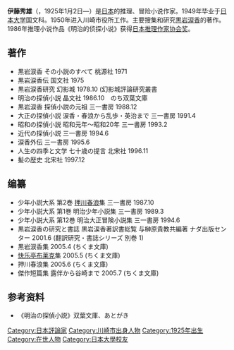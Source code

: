 '''伊藤秀雄'''（{{jpn|j=伊藤 秀雄|hg=いとう ひでお|rm=Itō Hideo|f=h}}，1925年1月2日—）是[[日本|日本]]的推理、冒险小说作家。1949年毕业于[[日本大学|日本大学]]国文科。1950年进入川崎市役所工作。主要搜集和研究[[黒岩涙香|黒岩涙香]]的著作。1986年推理小说作品《明治的侦探小说》获得[[日本推理作家协会奖|日本推理作家协会奖]]。

== 著作 ==
*黒岩涙香 その小説のすべて 桃源社 1971
*黒岩涙香伝 国文社 1975
*黒岩涙香研究 幻影城 1978.10 (幻影城評論研究叢書
*明治の探偵小説  晶文社 1986.10　のち双葉文庫　
*黒岩涙香 探偵小説の元祖 三一書房 1988.12　
*大正の探偵小説 涙香・春浪から乱歩・英治まで 三一書房 1991.4
*昭和の探偵小説 昭和元年～昭和20年 三一書房 1993.2
*近代の探偵小説 三一書房 1994.6
*涙香外伝 三一書房 1995.6
*人生の四季と文学 七十歳の提言 北宋社 1996.11
*髪の歴史 北宋社 1997.12

== 编纂 ==
*少年小説大系 第2巻 [[押川春浪|押川春浪]]集 三一書房 1987.10
*少年小説大系 第1巻 明治少年小説集 三一書房 1989.3
*少年小説大系 第12巻 明治大正冒険小説集 三一書房 1994.6
*黒岩涙香の研究と書誌 黒岩涙香著訳書総覧 与榊原貴教共編著 ナダ出版センター 2001.6 (翻訳研究・書誌シリーズ 別巻 1)
*黒岩涙香集  2005.4 (ちくま文庫)
*[[快乐亭布莱克|快乐亭布莱克]]集 2005.5 (ちくま文庫)
*押川春浪集 2005.6 (ちくま文庫)
*傑作短篇集 露伴から谷崎まで 2005.7 (ちくま文庫)

== 参考资料 ==
*《明治の探偵小説》双葉文庫、あとがき

{{DEFAULTSORT:Itou, Hideo}}
[[Category:日本評論家|Category:日本評論家]]
[[Category:川崎市出身人物|Category:川崎市出身人物]]
[[Category:1925年出生|Category:1925年出生]]
[[Category:在世人物|Category:在世人物]]
[[Category:日本大學校友|Category:日本大學校友]]